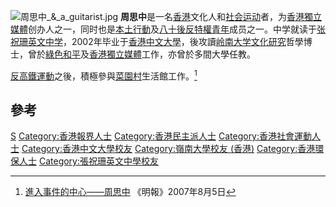 {{Notability Unreferenced|time=2019-01-30T09:30:58+00:00}}
{{blpsource|time=2010-08-24T07:49:26+00:00}}
[[File:周思中_&_a_guitarist.jpg|thumb]]
'''周思中'''是一名[[香港|香港]]文化人和[[社会运动|社会运动]]者，为[[香港獨立媒體|香港獨立媒體]]创办人之一，同时也是[[本土行動|本土行動]]及[[八十後反特權青年|八十後反特權青年]]成员之一。中学就读于[[张祝珊英文中学|张祝珊英文中学]]，2002年毕业于[[香港中文大學|香港中文大學]]，後攻讀[[岭南大学_(香港)|岭南大学]][[文化研究|文化研究]]哲學博士，曾於[[綠色和平|綠色和平]]及[[香港獨立媒體|香港獨立媒體]]工作，亦曾於多間大學任教。

[[香港高鐵爭議|反高鐵運動]]之後，積極參與[[菜園村|菜園村]]生活館工作。<ref>[http://ol.mingpao.com/cfm/style5.cfm?File=20070805/sta13/vzd3.txt 進入事件的中心——周思中] {{Wayback|url=http://ol.mingpao.com/cfm/style5.cfm?File=20070805%2Fsta13%2Fvzd3.txt |date=20160304140525 }}《明報》2007年8月5日</ref>

==參考==
{{reflist}}

{{hk-bio-stub}}

{{DEFAULTSORT:Z周}}
[[Category:周姓|S]]
[[Category:香港報界人士|Category:香港報界人士]]
[[Category:香港民主派人士|Category:香港民主派人士]]
[[Category:香港社會運動人士|Category:香港社會運動人士]]
[[Category:香港中文大學校友|Category:香港中文大學校友]]
[[Category:嶺南大學校友_(香港)|Category:嶺南大學校友 (香港)]]
[[Category:香港環保人士|Category:香港環保人士]]
[[Category:張祝珊英文中學校友|Category:張祝珊英文中學校友]]